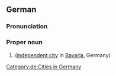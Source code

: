 ==German==
{{wikipedia}}{{wikipedia|lang=de}}

===Pronunciation===
{{IPA|/baɪˈʁɔʏt/|lang=de}}

===Proper noun===
{{de-proper noun}}

# {{l|en|Bayreuth}} ([[independent city]] in [[Bavaria]], Germany)

[[Category:de:Cities in Germany]]